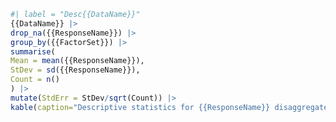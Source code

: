 
```r
#| label = "Desc{{DataName}}"
{{DataName}} |> 
drop_na({{ResponseName}}) |> 
group_by({{FactorSet}}) |> 
summarise(
Mean = mean({{ResponseName}}),
StDev = sd({{ResponseName}}),
Count = n()
) |>
mutate(StdErr = StDev/sqrt(Count)) |>
kable(caption="Descriptive statistics for {{ResponseName}} disaggregated by {{FactorSet}}.")
```
